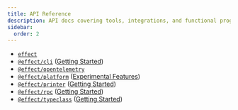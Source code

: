 ```yaml
---
title: API Reference
description: API docs covering tools, integrations, and functional programming features.
sidebar:
  order: 2
---
```


- [`effect`](https://effect-ts.github.io/effect/docs/effect)
- [`@effect/cli`](https://effect-ts.github.io/effect/docs/cli) ([Getting Started](https://github.com/Effect-TS/effect/blob/main/packages/cli/README.md))
- [`@effect/opentelemetry`](https://effect-ts.github.io/effect/docs/opentelemetry)
- [`@effect/platform`](https://effect-ts.github.io/effect/docs/platform) ([Experimental Features](https://github.com/Effect-TS/effect/blob/main/packages/platform/README.md))
- [`@effect/printer`](https://effect-ts.github.io/effect/docs/printer) ([Getting Started](https://github.com/Effect-TS/effect/blob/main/packages/printer/README.md))
- [`@effect/rpc`](https://effect-ts.github.io/effect/docs/rpc) ([Getting Started](https://github.com/Effect-TS/effect/blob/main/packages/rpc/README.md))
- [`@effect/typeclass`](https://effect-ts.github.io/effect/docs/typeclass) ([Getting Started](https://github.com/Effect-TS/effect/blob/main/packages/typeclass/README.md))
